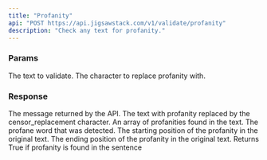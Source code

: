 ```yaml
---
title: "Profanity"
api: "POST https://api.jigsawstack.com/v1/validate/profanity"
description: "Check any text for profanity."
---
```



### Params

<ParamField query="text" type="string" required>
  The text to validate.
</ParamField>

<ParamField query="censor_replacement" type="string" default="*">
  The character to replace profanity with.
</ParamField>

<Snippet file="header.mdx" />

### Response

<BasicResponse />

<ResponseField name="message" type="string">
  The message returned by the API.
</ResponseField>

<ResponseField name="clean_text" type="string">
  The text with profanity replaced by the censor_replacement character.
</ResponseField>

<ResponseField name="profanities" type="array">
  An array of profanities found in the text.
  <Expandable title="Profanity Object">
    <ResponseField name="profanity" type="string | null">
      The profane word that was detected.
    </ResponseField>
    <ResponseField name="startIndex" type="number">
      The starting position of the profanity in the original text.
    </ResponseField>
    <ResponseField name="endIndex" type="number">
      The ending position of the profanity in the original text.
    </ResponseField>
  </Expandable>
</ResponseField>

<ResponseField name="profanities_found" type="boolean">
  Returns True if profanity is found in the sentence
</ResponseField>

<ProfanitySnippet />
